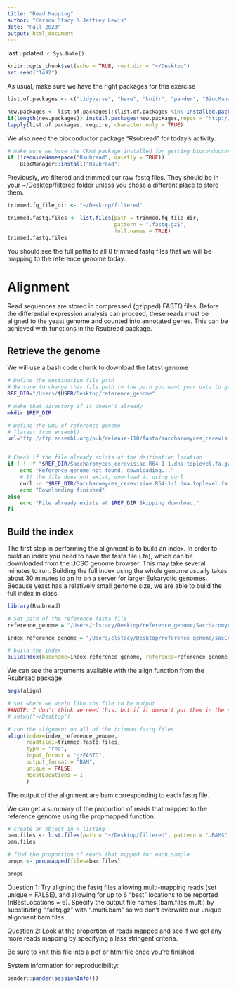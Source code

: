 ```yaml
---
title: "Read Mapping"
author: "Carson Stacy & Jeffrey Lewis"
date: "Fall 2023"
output: html_document
---
```


last updated: `r Sys.Date()`

```r
knitr::opts_chunk$set(echo = TRUE, root.dir = "~/Desktop")
set.seed("1492")
```


As usual, make sure we have the right packages for this exercise

```r
list.of.packages <- c("tidyverse", "here", "knitr", "pander", "BiocManager")

new.packages <- list.of.packages[!(list.of.packages %in% installed.packages()[,"Package"])]
if(length(new.packages)) install.packages(new.packages,repos = "http://cran.us.r-project.org")
lapply(list.of.packages, require, character.only = TRUE)

```

We also need the bioconductor package "Rsubread" for today's activity.

```r
# make sure we have the CRAN package installed for getting bioconductor packages
if (!requireNamespace("Rsubread", quietly = TRUE))
    BiocManager::install("Rsubread")
```

Previously, we filtered and trimmed our raw fastq files. They should be in your ~/Desktop/filtered folder unless you chose a different place to store them.
```r

trimmed.fq_file_dir <- "~/Desktop/filtered"

trimmed.fastq.files <- list.files(path = trimmed.fq_file_dir, 
                                  pattern = ".fastq.gz$", 
                                  full.names = TRUE)
trimmed.fastq.files
```

You should see the full paths to all 8 trimmed fastq files that we will be mapping to the reference genome today.

# Alignment

Read sequences are stored in compressed (gzipped) FASTQ files. Before the differential expression analysis can proceed, these reads must be aligned to the yeast genome and counted into annotated genes. This can be achieved with functions in the Rsubread package.

## Retrieve the genome

We will use a bash code chunk to download the latest genome
```bash
# Define the destination file path
# Be sure to change this file path to the path you want your data to go
REF_DIR="/Users/$USER/Desktop/reference_genome"

# make that directory if it doesn't already
mkdir $REF_DIR

# Define the URL of reference genome
# (latest from ensembl)
url="ftp://ftp.ensembl.org/pub/release-110/fasta/saccharomyces_cerevisiae/dna/Saccharomyces_cerevisiae.R64-1-1.dna.toplevel.fa.gz"


# Check if the file already exists at the destination location
if [ ! -f "$REF_DIR/Saccharomyces_cerevisiae.R64-1-1.dna.toplevel.fa.gz" ]; then
    echo "Reference genome not found, downloading..."
    # If the file does not exist, download it using curl
    curl -o "$REF_DIR/Saccharomyces_cerevisiae.R64-1-1.dna.toplevel.fa.gz" "$url"
    echo "Downloading finished"
else
    echo "File already exists at $REF_DIR Skipping download."
fi
```


## Build the index

The first step in performing the alignment is to build an index. In order to build an index you need to have the fasta file (.fa), which can be downloaded from the UCSC genome browser.  This may take several minutes to run. Building the full index using the whole genome usually takes about 30 minutes to an hr on a server for larger Eukaryotic genomes. Because yeast has a relatively small genome size, we are able to build the full index in class.

```r
library(Rsubread)

# Set path of the reference fasta file
reference_genome = "/Users/clstacy/Desktop/reference_genome/Saccharomyces_cerevisiae.R64-1-1.dna.toplevel.fa.gz"

index_reference_genome = "/Users/clstacy/Desktop/reference_genome/sacCer3"

# build the index
buildindex(basename=index_reference_genome, reference=reference_genome)
```

We can see the arguments available with the align function from the Rsubread package
```r
args(align)
```


```r
# set where we would like the file to be output
##NOTE: I don't think we need this. but if it doesn't put them in the same folder where the trimmed fastq files, then maybe setwd in this chunk.
# setwd("~/Desktop")

# run the alignment on all of the trimmed.fastq.files
align(index=index_reference_genome, 
      readfile1=trimmed.fastq.files,
      type = "rna",
      input_format = "gzFASTQ",
      output_format = "BAM",
      unique = FALSE,
      nBestLocations = 1
      )
```

The output of the alignment are bam corresponding to each fastq file. 

We can get a summary of the proportion of reads that mapped to the reference genome using the propmapped function.

```r
# create an object in R listing
bam.files <- list.files(path = "~/Desktop/filtered", pattern = ".BAM$", full.names = TRUE)
bam.files

# find the proportion of reads that mapped for each sample
props <- propmapped(files=bam.files)

props
```




Question 1: Try aligning the fastq files allowing multi-mapping reads (set unique = FALSE), and allowing for up to 6 “best” locations to be reported (nBestLocations = 6). Specify the output file names (bam.files.multi) by substituting “.fastq.gz” with “.multi.bam” so we don’t overwrite our unique alignment bam files.

Question 2: Look at the proportion of reads mapped and see if we get any more reads mapping by specifying a less stringent criteria.









Be sure to knit this file into a pdf or html file once you're finished.

System information for reproducibility:

```r
pander::pander(sessionInfo())
```

